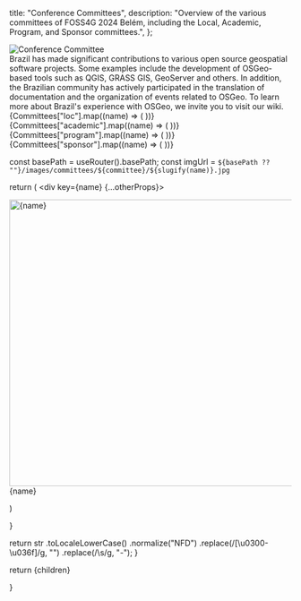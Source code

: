
  title: "Conference Committees",
  description:
    "Overview of the various committees of FOSS4G 2024 Belém, including the Local, Academic, Program, and Sponsor committees.",
};

<Heading label="Conference Committees" color="red" bubble />

<div className="grid sm:grid-cols-2">
  <div className="flex-grow">
    <Image alt="Conference Committee" src={CommitteeImage} />
  </div>
  <div className="flex-shrink">
    Brazil has made significant contributions to various open source geospatial
    software projects. Some examples include the development of OSGeo-based
    tools such as QGIS, GRASS GIS, GeoServer and others. In addition, the
    Brazilian community has actively participated in the translation of
    documentation and the organization of events related to OSGeo. To learn more
    about Brazil&apos;s experience with OSGeo, we invite you to visit our wiki.
  </div>
</div>

<Heading label="Local Committee" color="red" />
<div className="grid grid-cols-3 sm:grid-cols-6 sm:space-x-1">
  {Committees["loc"].map((name) => (
    <PhotoBubble committee="loc" name={name} key={name} />
  ))}
</div>

<Heading label="Academic Committee" color="orange" />
<div className="grid grid-cols-3 sm:grid-cols-6 sm:space-x-1">
  {Committees["academic"].map((name) => (
    <PhotoBubble committee="academic" name={name} key={name} />
  ))}
</div>

<Heading label="Program Committee" color="green" />
<div className="grid grid-cols-3 sm:grid-cols-6 sm:space-x-1">
  {Committees["program"].map((name) => (
    <PhotoBubble committee="program" name={name} key={name} />
  ))}
</div>

<Heading label="Sponsor Committee" color="blue" />
<div className="grid grid-cols-3 sm:grid-cols-6 sm:space-x-1">
  {Committees["sponsor"].map((name) => (
    <PhotoBubble committee="sponsor" name={name} key={name} />
  ))}
</div>

  const basePath = useRouter().basePath;
  const imgUrl = `${basePath ?? ""}/images/committees/${committee}/${slugify(name)}.jpg`

  return (
    <div key={name} {...otherProps}>
      <div className="aspect-square rounded-full hover:cursor-default border-4 border-f4g_blue overflow-hidden m-1 sm:m-2">
        <img width="512" height="512" src={imgUrl} alt={name} />
      </div>
    <div className="text-ubuntu text-center">{name}</div>
  </div>
  )

}

  return str
    .toLocaleLowerCase()
    .normalize("NFD")
    .replace(/[\u0300-\u036f]/g, "")
    .replace(/\s/g, "-");
}

  return <MdxLayout metadata={metadata}>{children}</MdxLayout>

}
